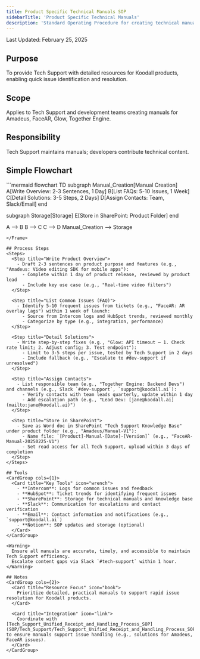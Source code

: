 ```yaml
---
title: Product Specific Technical Manuals SOP
sidebarTitle: 'Product Specific Technical Manuals'
description: 'Standard Operating Procedure for creating technical manuals for Koodall products'
---
```


<Note>Last Updated: February 25, 2025</Note>

## Purpose
To provide Tech Support with detailed resources for Koodall products, enabling quick issue identification and resolution.

## Scope
Applies to Tech Support and development teams creating manuals for Amadeus, FaceAR, Glow, Together Engine.

## Responsibility
Tech Support maintains manuals; developers contribute technical content.

## Simple Flowchart
<Frame>
```mermaid
flowchart TD
  subgraph Manual_Creation[Manual Creation]
    A[Write Overview: 2-3 Sentences, 1 Day]
    B[List FAQs: 5-10 Issues, 1 Week]
    C[Detail Solutions: 3-5 Steps, 2 Days]
    D[Assign Contacts: Team, Slack/Email]
  end

  subgraph Storage[Storage]
    E[Store in SharePoint: Product Folder]
  end

  A --> B
  B --> C
  C --> D
  Manual_Creation --> Storage
```
</Frame>

## Process Steps
<Steps>
  <Step title="Write Product Overview">
    - Draft 2-3 sentences on product purpose and features (e.g., "Amadeus: Video editing SDK for mobile apps"):
      - Complete within 1 day of product release, reviewed by product lead
      - Include key use case (e.g., "Real-time video filters")
  </Step>

  <Step title="List Common Issues (FAQ)">
    - Identify 5-10 frequent issues from tickets (e.g., "FaceAR: AR overlay lags") within 1 week of launch:
      - Source from Intercom logs and HubSpot trends, reviewed monthly
      - Categorize by type (e.g., integration, performance)
  </Step>

  <Step title="Detail Solutions">
    - Write step-by-step fixes (e.g., "Glow: API timeout – 1. Check rate limit; 2. Adjust config; 3. Test endpoint"):
      - Limit to 3-5 steps per issue, tested by Tech Support in 2 days
      - Include fallback (e.g., "Escalate to #dev-support if unresolved")
  </Step>

  <Step title="Assign Contacts">
    - List responsible team (e.g., "Together Engine: Backend Devs") and channels (e.g., Slack `#dev-support`, `support@koodall.ai`):
      - Verify contacts with team leads quarterly, update within 1 day
      - Add escalation path (e.g., "Lead Dev: [jane@koodall.ai](mailto:jane@koodall.ai)")
  </Step>

  <Step title="Store in SharePoint">
    - Save as Word doc in SharePoint "Tech Support Knowledge Base" under product folder (e.g., "Amadeus/Manual-V1"):
      - Name file: `[Product]-Manual-[Date]-[Version]` (e.g., "FaceAR-Manual-20250225-V1")
      - Set read access for all Tech Support, upload within 3 days of completion
  </Step>
</Steps>

## Tools
<CardGroup cols={1}>
  <Card title="Key Tools" icon="wrench">
    - **Intercom**: Logs for common issues and feedback
    - **HubSpot**: Ticket trends for identifying frequent issues
    - **SharePoint**: Storage for technical manuals and knowledge base
    - **Slack**: Communication for escalations and contact verification
    - **Email**: Contact information and notifications (e.g., `support@koodall.ai`)
    - **Notion**: SOP updates and storage (optional)
  </Card>
</CardGroup>

<Warning>
  Ensure all manuals are accurate, timely, and accessible to maintain Tech Support efficiency.
  Escalate content gaps via Slack `#tech-support` within 1 hour.
</Warning>

## Notes
<CardGroup cols={2}>
  <Card title="Resource Focus" icon="book">
    Prioritize detailed, practical manuals to support rapid issue resolution for Koodall products.
  </Card>
  
  <Card title="Integration" icon="link">
    Coordinate with [Tech_Support_Unified_Receipt_and_Handling_Process_SOP](SOP/Tech_Support/Tech_Support_Unified_Receipt_and_Handling_Process_SOP.mdx) to ensure manuals support issue handling (e.g., solutions for Amadeus, FaceAR issues).
  </Card>
</CardGroup>


